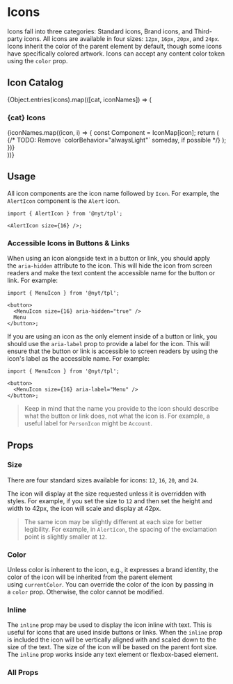 
<Meta of={IconStories} />

# Icons

Icons fall into three categories: Standard icons, Brand icons, and Third-party icons. All icons are available in four sizes: `12px`, `16px`, `20px`, and `24px`. Icons inherit the color of the parent element by default, though some icons have specifically colored artwork. Icons can accept any content color token using the `color` prop.

## Icon Catalog

<section>
  {Object.entries(icons).map(([cat, iconNames]) => (
    <div key={cat}>
      <h3>{cat} Icons</h3>
      <IconGallery>
        {iconNames.map((icon, i) => {
          const Component = IconMap[icon];
          return (
            <IconItem name={icon} key={i}>
              {/* TODO: Remove `colorBehavior="alwaysLight"` someday, if possible */}
              <Component size={20} colorBehavior="alwaysLight" />
            </IconItem>
          );
        })}
      </IconGallery>
    </div>
  ))}
</section>

## Usage

All icon components are the icon name followed by `Icon`. For example, the `AlertIcon` component is the `Alert` icon.

```tsx
import { AlertIcon } from '@nyt/tpl';

<AlertIcon size={16} />;
```

<Canvas of={IconStories.Icon} />

### Accessible Icons in Buttons & Links

When using an icon alongside text in a button or link, you should apply the `aria-hidden` attribute to the icon. This will hide the icon from screen readers and make the text content the accessible name for the button or link. For example:

```tsx
import { MenuIcon } from '@nyt/tpl';

<button>
  <MenuIcon size={16} aria-hidden="true" />
  Menu
</button>;
```


If you are using an icon as the only element inside of a button or link, you should use the `aria-label` prop to provide a label for the icon. This will ensure that the button or link is accessible to screen readers by using the icon's label as the accessible name. For example:

```tsx
import { MenuIcon } from '@nyt/tpl';

<button>
  <MenuIcon size={16} aria-label="Menu" />
</button>;
```

> Keep in mind that the name you provide to the icon should describe what the button or link does, not what the icon is. For example, a useful label for `PersonIcon` might be `Account`.

## Props

### Size

<Canvas of={IconStories.Sizing} sourceState="shown" />

There are four standard sizes available for icons: `12`, `16`, `20`, and `24`.

The icon will display at the size requested unless it is overridden with styles. For example, if you set the size to `12` and then set the height and width to 42px, the icon will scale and display at 42px.

<Canvas of={IconStories.CustomScaling} sourceState="shown" />

> The same icon may be slightly different at each size for better legibility. For example, in `AlertIcon`, the spacing of the exclamation point is slightly smaller at `12`.

### Color

Unless color is inherent to the icon, e.g., it expresses a brand identity, the color of the icon will be inherited from the parent element using `currentColor`. You can override the color of the icon by passing in a `color` prop. Otherwise, the color cannot be modified.

### Inline

The `inline` prop may be used to display the icon inline with text. This is useful for icons that are used inside buttons or links. When the `inline` prop is included the icon will be vertically aligned with and scaled down to the size of the text. The size of the icon will be based on the parent font size. The `inline` prop works inside any text element or flexbox-based element.

<Canvas of={IconStories.InlineProp} />

### All Props

<ArgTypes of={IconStories} />
